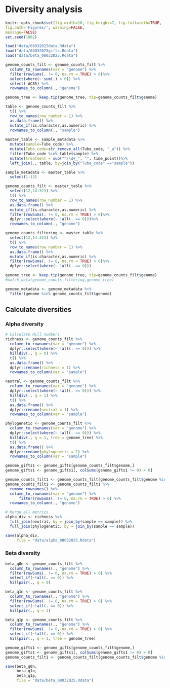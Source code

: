 # Diversity analysis
```r
knitr::opts_chunk$set(fig.width=10, fig.height=7, fig.fullwidth=TRUE,
fig.path='Figures/', warning=FALSE,
message=FALSE)
set.seed(1802)
```

```r
load("data/08032025data.Rdata")
load("data/04032025gifts.Rdata")
load("data/beta_08032025.Rdata")
```

```r
genome_counts_filt <- genome_counts_filt %>% 
  column_to_rownames(var = "genome") %>%
  filter(rowSums(. != 0, na.rm = TRUE) > 0)%>% 
  select(where(~ sum(.) > 0)) %>% 
  select(-AC85) %>% 
  rownames_to_column(., "genome")

genome_tree <- keep.tip(genome_tree, tip=genome_counts_filt$genome)

table <- genome_counts_filt %>%
  t() %>%
  row_to_names(row_number = 1) %>% 
  as.data.frame() %>% 
  mutate_if(is.character,as.numeric) %>% 
  rownames_to_column(., "sample")
  
master_table <- sample_metadata %>%
  mutate(sample=Tube_code) %>%
  mutate(Tube_code=str_remove_all(Tube_code, "_a")) %>% 
  filter(Tube_code %in% table$sample) %>%
  mutate(treatment = sub("^\\d+_", "", time_point))%>% 
  left_join(., table, by=join_by("Tube_code" =="sample"))

sample_metadata <- master_table %>% 
  select(1:13)

genome_counts_filt <- master_table %>% 
  select(12,14:323) %>% 
  t() %>%
  row_to_names(row_number = 1) %>% 
  as.data.frame() %>% 
  mutate_if(is.character,as.numeric) %>% 
  filter(rowSums(. != 0, na.rm = TRUE) > 0)%>%
  dplyr::select(where(~ !all(. == 0)))%>% 
  rownames_to_column(., "genome")

genome_counts_filtering <- master_table %>% 
  select(12,14:323) %>% 
  t() %>%
  row_to_names(row_number = 1) %>% 
  as.data.frame() %>% 
  mutate_if(is.character,as.numeric) %>% 
  filter(rowSums(. != 0, na.rm = TRUE) > 0)%>%
  dplyr::select(where(~ !all(. == 0)))

genome_tree <- keep.tip(genome_tree, tip=genome_counts_filt$genome)
#match_data(genome_counts_filtering,genome_tree)

genome_metadata <- genome_metadata %>% 
  filter(genome %in% genome_counts_filt$genome)
```

## Calculate diversities

### Alpha diversity

```r
# Calculate Hill numbers
richness <- genome_counts_filt %>%
  column_to_rownames(var = "genome") %>%
  dplyr::select(where(~ !all(. == 0))) %>%
  hilldiv(., q = 0) %>%
  t() %>%
  as.data.frame() %>%
  dplyr::rename(richness = 1) %>%
  rownames_to_column(var = "sample")

neutral <- genome_counts_filt %>%
  column_to_rownames(var = "genome") %>%
  dplyr::select(where(~ !all(. == 0))) %>%
  hilldiv(., q = 1) %>%
  t() %>%
  as.data.frame() %>%
  dplyr::rename(neutral = 1) %>%
  rownames_to_column(var = "sample")

phylogenetic <- genome_counts_filt %>%
  column_to_rownames(var = "genome") %>%
  dplyr::select(where(~ !all(. == 0))) %>%
  hilldiv(., q = 1, tree = genome_tree) %>%
  t() %>%
  as.data.frame() %>%
  dplyr::rename(phylogenetic = 1) %>%
  rownames_to_column(var = "sample")

genome_gifts1 <- genome_gifts[genome_counts_filt$genome,]
genome_gifts1 <- genome_gifts1[, colSums(genome_gifts1 != 0) > 0]

genome_counts_filt1 <- genome_counts_filt[genome_counts_filt$genome %in% rownames(genome_gifts1),]
genome_counts_filt1 <- genome_counts_filt1 %>% 
  remove_rownames() %>% 
  column_to_rownames(var = "genome") %>% 
      filter(rowSums(. != 0, na.rm = TRUE) > 0) %>% 
  rownames_to_column(., "genome")

# Merge all metrics
alpha_div <- richness %>%
  full_join(neutral, by = join_by(sample == sample)) %>%
  full_join(phylogenetic, by = join_by(sample == sample))
```

```r
save(alpha_div, 
     file = "data/alpha_08032025.Rdata")
```

### Beta diversity

```r
beta_q0n <- genome_counts_filt %>%
  column_to_rownames(., "genome") %>%
  filter(rowSums(. != 0, na.rm = TRUE) > 0) %>%
  select_if(~!all(. == 0)) %>%
  hillpair(., q = 0)

beta_q1n <- genome_counts_filt %>%
  column_to_rownames(., "genome") %>%
  filter(rowSums(. != 0, na.rm = TRUE) > 0) %>%
  select_if(~!all(. == 0)) %>%
  hillpair(., q = 1)

beta_q1p <- genome_counts_filt %>%
  column_to_rownames(., "genome") %>%
  filter(rowSums(. != 0, na.rm = TRUE) > 0) %>%
  select_if(~!all(. == 0)) %>%
  hillpair(., q = 1, tree = genome_tree)

genome_gifts1 <- genome_gifts[genome_counts_filt$genome,]
genome_gifts1 <- genome_gifts1[, colSums(genome_gifts1 != 0) > 0]
genome_counts_filt1 <- genome_counts_filt[genome_counts_filt$genome %in% rownames(genome_gifts1),]
```

```r
save(beta_q0n, 
     beta_q1n, 
     beta_q1p, 
     file = "data/beta_08032025.Rdata")
```
